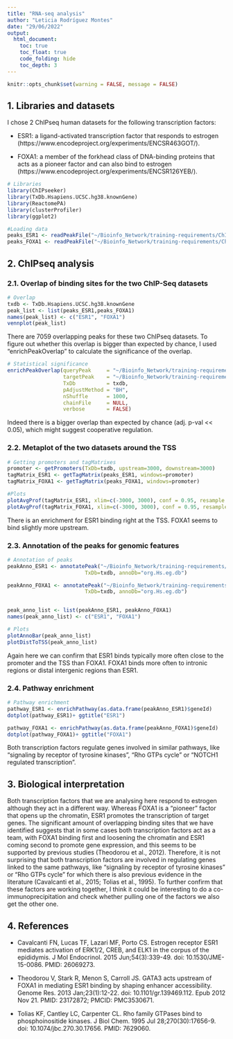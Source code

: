 ```yaml
---
title: "RNA-seq analysis"
author: "Leticia Rodríguez Montes"
date: "29/06/2022"
output: 
  html_document: 
    toc: true
    toc_float: true
    code_folding: hide
    toc_depth: 3
---
```

```r
knitr::opts_chunk$set(warning = FALSE, message = FALSE) 
```
## 1. Libraries and datasets

I chose 2 ChIPseq human datasets for the following transcription factors:

- ESR1: a ligand-activated transcription factor that responds to estrogen (https://www.encodeproject.org/experiments/ENCSR463GOT/).

- FOXA1: a member of the forkhead class of DNA-binding proteins that acts as a pioneer factor and can also bind to estrogen (https://www.encodeproject.org/experiments/ENCSR126YEB/).

```r
# Libraries
library(ChIPseeker)
library(TxDb.Hsapiens.UCSC.hg38.knownGene)
library(ReactomePA)
library(clusterProfiler)
library(ggplot2)

#Loading data
peaks_ESR1 <- readPeakFile("~/Bioinfo_Network/training-requirements/ChIP-Seq Analysis/ESR1.bed")
peaks_FOXA1 <- readPeakFile("~/Bioinfo_Network/training-requirements/ChIP-Seq Analysis/FOXA1.bed")
```

## 2. ChIPseq analysis

### 2.1. Overlap of binding sites for the two ChIP-Seq datasets

```r
# Overlap
txdb <- TxDb.Hsapiens.UCSC.hg38.knownGene
peak_list <- list(peaks_ESR1,peaks_FOXA1)
names(peak_list) <- c("ESR1", "FOXA1")
vennplot(peak_list)
```

There are 7059 overlapping peaks for these two ChIPseq datasets. To figure out whether this overlap is bigger than expected by chance, I used "enrichPeakOverlap" to calculate the significance of the overlap. 

```r
# Statistical significance
enrichPeakOverlap(queryPeak     = "~/Bioinfo_Network/training-requirements/ChIP-Seq Analysis/ESR1.bed",
                  targetPeak    = "~/Bioinfo_Network/training-requirements/ChIP-Seq Analysis/FOXA1.bed",
                  TxDb          = txdb,
                  pAdjustMethod = "BH",
                  nShuffle      = 1000,
                  chainFile     = NULL,
                  verbose       = FALSE)
```

Indeed there is a bigger overlap than expected by chance (adj. p-val << 0.05), which might suggest cooperative regulation.


### 2.2. Metaplot of the two datasets around the TSS

```r
# Getting promoters and tagMatrixes
promoter <- getPromoters(TxDb=txdb, upstream=3000, downstream=3000)
tagMatrix_ESR1 <- getTagMatrix(peaks_ESR1, windows=promoter)
tagMatrix_FOXA1 <- getTagMatrix(peaks_FOXA1, windows=promoter)

#Plots
plotAvgProf(tagMatrix_ESR1, xlim=c(-3000, 3000), conf = 0.95, resample = 1000)+ggtitle("ESR1")
plotAvgProf(tagMatrix_FOXA1, xlim=c(-3000, 3000), conf = 0.95, resample = 1000)+ggtitle("FOXA1")
```

There is an enrichment for ESR1 binding right at the TSS. FOXA1 seems to bind slightly more upstream.

### 2.3. Annotation of the peaks for genomic features

```r
# Annotation of peaks
peakAnno_ESR1 <- annotatePeak("~/Bioinfo_Network/training-requirements/ChIP-Seq Analysis/ESR1.bed", tssRegion=c(-3000, 3000),
                         TxDb=txdb, annoDb="org.Hs.eg.db")

peakAnno_FOXA1 <- annotatePeak("~/Bioinfo_Network/training-requirements/ChIP-Seq Analysis/FOXA1.bed", tssRegion=c(-3000, 3000),
                         TxDb=txdb, annoDb="org.Hs.eg.db")


peak_anno_list <- list(peakAnno_ESR1, peakAnno_FOXA1)
names(peak_anno_list) <- c("ESR1", "FOXA1")

# Plots
plotAnnoBar(peak_anno_list)
plotDistToTSS(peak_anno_list)
```

Again here we can confirm that ESR1 binds typically more often close to the promoter and the TSS than FOXA1. FOXA1 binds more often to intronic regions or distal intergenic regions than ESR1.

### 2.4. Pathway enrichment

```r
# Pathway enrichment
pathway_ESR1 <- enrichPathway(as.data.frame(peakAnno_ESR1)$geneId)
dotplot(pathway_ESR1)+ ggtitle("ESR1")

pathway_FOXA1 <- enrichPathway(as.data.frame(peakAnno_FOXA1)$geneId)
dotplot(pathway_FOXA1)+ ggtitle("FOXA1")
```

Both transcription factors regulate genes involved in similar pathways, like "signaling by receptor of tyrosine kinases", "Rho GTPs cycle" or "NOTCH1 regulated transcription".

## 3. Biological interpretation

Both transcription factors that we are analysing here respond to estrogen although they act in a different way. Whereas FOXA1 is a "pioneer" factor that opens up the chromatin, ESR1 promotes the transcription of target genes. The significant amount of overlapping binding sites that we have identified suggests that in some cases both transcription factors act as a team, with FOXA1 binding first and loosening the chromatin and ESR1 coming second to promote gene expression, and this seems to be supported by previous studies (Theodorou et al., 2012).
Therefore, it is not surprising that both transcription factors are involved in regulating genes linked to the same pathways, like "signaling by receptor of tyrosine kinases" or "Rho GTPs cycle" for which there is also previous evidence in the literature (Cavalcanti et al., 2015; Tolias et al., 1995).
To further confirm that these factors are working together, I think it could be interesting to do a co-immunoprecipitation and check whether pulling one of the factors we also get the other one.


## 4. References

- Cavalcanti FN, Lucas TF, Lazari MF, Porto CS. Estrogen receptor ESR1 mediates activation of ERK1/2, CREB, and ELK1 in the corpus of the epididymis. J Mol Endocrinol. 2015 Jun;54(3):339-49. doi: 10.1530/JME-15-0086. PMID: 26069273.

- Theodorou V, Stark R, Menon S, Carroll JS. GATA3 acts upstream of FOXA1 in mediating ESR1 binding by shaping enhancer accessibility. Genome Res. 2013 Jan;23(1):12-22. doi: 10.1101/gr.139469.112. Epub 2012 Nov 21. PMID: 23172872; PMCID: PMC3530671.

- Tolias KF, Cantley LC, Carpenter CL. Rho family GTPases bind to phosphoinositide kinases. J Biol Chem. 1995 Jul 28;270(30):17656-9. doi: 10.1074/jbc.270.30.17656. PMID: 7629060.

